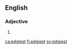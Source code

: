 ==English==

===Adjective===
{{head|en|adjective superlative form}}

# {{en-superlative of|edgy}}

[[ca:edgiest]]
[[fi:edgiest]]
[[sv:edgiest]]